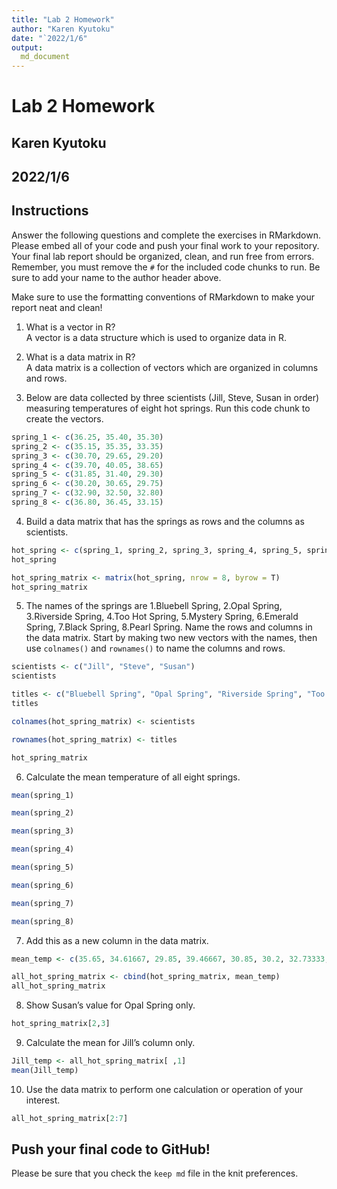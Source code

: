 ```yaml
---
title: "Lab 2 Homework"
author: "Karen Kyutoku"
date: "`2022/1/6"
output:
  md_document
---
```

# Lab 2 Homework
## Karen Kyutoku
## 2022/1/6

## Instructions
Answer the following questions and complete the exercises in RMarkdown. Please embed all of your code and push your final work to your repository. Your final lab report should be organized, clean, and run free from errors. Remember, you must remove the `#` for the included code chunks to run. Be sure to add your name to the author header above.  

Make sure to use the formatting conventions of RMarkdown to make your report neat and clean!  

1. What is a vector in R?  
A vector is a data structure which is used to organize data in R.

2. What is a data matrix in R?  
A data matrix is a collection of vectors which are organized in columns and rows.

3. Below are data collected by three scientists (Jill, Steve, Susan in order) measuring temperatures of eight hot springs. Run this code chunk to create the vectors.  
```r
spring_1 <- c(36.25, 35.40, 35.30)
spring_2 <- c(35.15, 35.35, 33.35)
spring_3 <- c(30.70, 29.65, 29.20)
spring_4 <- c(39.70, 40.05, 38.65)
spring_5 <- c(31.85, 31.40, 29.30)
spring_6 <- c(30.20, 30.65, 29.75)
spring_7 <- c(32.90, 32.50, 32.80)
spring_8 <- c(36.80, 36.45, 33.15)
```

4. Build a data matrix that has the springs as rows and the columns as scientists.  
```r
hot_spring <- c(spring_1, spring_2, spring_3, spring_4, spring_5, spring_6, spring_7, spring_8)
hot_spring
```

```r
hot_spring_matrix <- matrix(hot_spring, nrow = 8, byrow = T)
hot_spring_matrix
```

5. The names of the springs are 1.Bluebell Spring, 2.Opal Spring, 3.Riverside Spring, 4.Too Hot Spring, 5.Mystery Spring, 6.Emerald Spring, 7.Black Spring, 8.Pearl Spring. Name the rows and columns in the data matrix. Start by making two new vectors with the names, then use `colnames()` and `rownames()` to name the columns and rows.
```r
scientists <- c("Jill", "Steve", "Susan")
scientists
```
```r
titles <- c("Bluebell Spring", "Opal Spring", "Riverside Spring", "Too Hot Spring", "Mystery Spring", "Emerald Spring", "Black Spring", "Pearl Spring")
titles
```

```r
colnames(hot_spring_matrix) <- scientists
```

```r
rownames(hot_spring_matrix) <- titles
```

```r
hot_spring_matrix
```

6. Calculate the mean temperature of all eight springs.
```r
mean(spring_1)
```
```r
mean(spring_2)
```
```r
mean(spring_3)
```
```r
mean(spring_4)
```
```r
mean(spring_5)
```
```r
mean(spring_6)
```
```r
mean(spring_7)
```
```r
mean(spring_8)
```

7. Add this as a new column in the data matrix.  
```r
mean_temp <- c(35.65, 34.61667, 29.85, 39.46667, 30.85, 30.2, 32.73333, 35.46667)
```

```r
all_hot_spring_matrix <- cbind(hot_spring_matrix, mean_temp)
all_hot_spring_matrix
```

8. Show Susan's value for Opal Spring only.
```r
hot_spring_matrix[2,3]
```

9. Calculate the mean for Jill's column only.  
```r
Jill_temp <- all_hot_spring_matrix[ ,1]
mean(Jill_temp)
```

10. Use the data matrix to perform one calculation or operation of your interest.
```r
all_hot_spring_matrix[2:7]
```


## Push your final code to GitHub!
Please be sure that you check the `keep md` file in the knit preferences.  